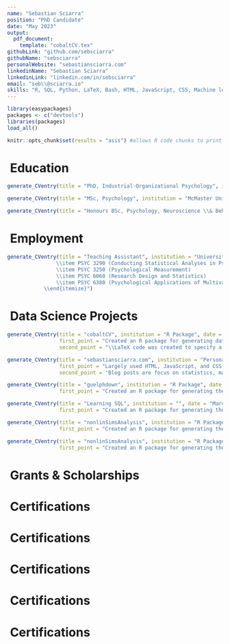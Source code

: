 ```yaml
---
name: "Sebastian Sciarra"
position: "PhD Candidate"
date: "May 2023"
output: 
  pdf_document:
    template: "cobaltCV.tex"
githubLink: "github.com/sebsciarra"
githubName: "sebsciarra"
personalWebsite: "sebastiansciarra.com"
linkedinName: "Sebastian Sciarra"
linkedinLink: "linkedin.com/in/sebsciarra"
email: "seb\\@sciarra.io"
skills: "R, SQL, Python, LaTeX, Bash, HTML, JavaScript, CSS, Machine learning, Data science, Data visualization, Knowledge translation"
---
```

```r
library(easypackages)
packages <- c("devtools")
libraries(packages)
load_all()

knitr::opts_chunk$set(results = "asis") #allows R code chunks to print out LaTeX and for the LaTeX to be knit
```

# \faUniversity\ Education


```r
generate_CVentry(title = "PhD, Industrial-Organizational Psychology", institution = "University of Guelph", date = "Sep. 2018--May 2023", first_point = "Thesis title: \"Is Timing Everything? The Effects of Measurement Timing on the Performance of Nonlinear Longitudinal Models\"", second_point = "Conducted Monte Carlo simulation experiments using R in an AWS instance to evaluate the performance of structured latent growth curve models under several conditions")
```
 
```r
generate_CVentry(title = "MSc, Psychology", institution = "McMaster University", date = "Sep. 2016--June 2018")
```

```r
generate_CVentry(title = "Honours BSc, Psychology, Neuroscience \\& Behaviour", institution = "McMaster University", date = "Sep. 2012--June 2016")
```

# \faSuitcase\ Employment 


```r
generate_CVentry(title = "Teaching Assistant", institution = "University of Guelph", date = "Sep. 2018--May 2023", first_point = "Created R scripts for assignments and taught labs for the following courses in measurement and statistics: \\begin{itemize}   \\fontsize{9}{9}\\selectfont
                \\item PSYC 3290 (Conducting Statistical Analyses in Psychology)
                \\item PSYC 3250 (Psychological Measurement) 
                \\item PSYC 6060 (Research Design and Statistics)
                \\item PSYC 6380 (Psychological Applications of Multivariate Analysis)
            \\end{itemize}")
```



# \faCode\ Data Science Projects

```r
generate_CVentry(title = "cobaltCV", institution = "R Package", date = "May 2023", 
                 first_point = "Created an R package for generating data-driven CVs and cover letters according to a customizeable template", 
                 second_point = "\\LaTeX code was created to specify a template and R functions were created to easily generate CV entries")
```


```r
generate_CVentry(title = "sebastiansciarra.com", institution = "Personal website", date = "March 2023", 
                 first_point = "Largely used HTML, JavaScript, and CSS to create a personal website for writing blog posts", 
                 second_point = 'Blog posts are focus on statistics, machine learning, and coding by explaining technical details, providing demonstrations, and conducting simulation experiments')
```

```r
generate_CVentry(title = "guelphdown", institution = "R Package", date = "March 2023", 
                 first_point = "Created an R package for generating theses according to the University of Guelph formatting requirements")
```

```r
generate_CVentry(title = "Learning SQL", institution = "", date = "March 2023", 
                 first_point = "Created an R package for generating theses according to the University of Guelph formatting requirements")
```

```r
generate_CVentry(title = "nonlinSimsAnalysis", institution = "R Package", date = "March 2023", 
                 first_point = "Created an R package for generating theses according to the University of Guelph formatting requirements")
```

```r
generate_CVentry(title = "nonlinSimsAnalysis", institution = "R Package", date = "March 2023", 
                 first_point = "Created an R package for generating theses according to the University of Guelph formatting requirements")
```

# \faGraduationCap\ Grants & Scholarships 

# \faCertificate\ Certifications

# \faCertificate\ Certifications

# \faCertificate\ Certifications

# \faCertificate\ Certifications

# \faCertificate\ Certifications


